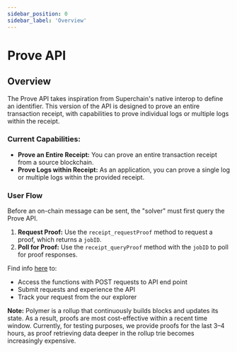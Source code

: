 ```yaml
---
sidebar_position: 0
sidebar_label: 'Overview'
---
```


# Prove API

## Overview

The Prove API takes inspiration from Superchain's native interop to define an identifier. This version of the API is designed to prove an entire transaction receipt, with capabilities to prove individual logs or multiple logs within the receipt.

### Current Capabilities:
- **Prove an Entire Receipt:** You can prove an entire transaction receipt from a source blockchain.
- **Prove Logs within Receipt:** As an application, you can prove a single log or multiple logs within the provided receipt.

### User Flow
Before an on-chain message can be sent, the "solver" must first query the Prove API.
1. **Request Proof:** Use the `receipt_requestProof` method to request a proof, which returns a `jobID`.
2. **Poll for Proof:** Use the `receipt_queryProof` method with the `jobID` to poll for proof responses.


Find info [here](https://docs.polymerlabs.org/docs/build/start/) to:
- Access the functions with POST requests to API end point
- Submit requests and experience the API
- Track your request from the our explorer


**Note:** Polymer is a rollup that continuously builds blocks and updates its state. As a result, proofs are most cost-effective within a recent time window. Currently, for testing purposes, we provide proofs for the last 3–4 hours, as proof retrieving data deeper in the rollup trie becomes increasingly expensive.
